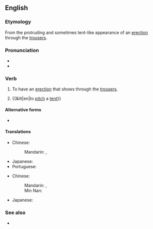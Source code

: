 ==English==

===Etymology===
From the protruding and sometimes tent-like appearance of an [[erection]] through the [[trousers]].

===Pronunciation===
* {{IPA|en|/ˌpɪtʃəˈtɛnt/}}
* {{audio|en|En-au-pitch a tent.ogg|Audio (AU)}}

===Verb===
{{en-verb|*}}

# {{lb|en|slang}} To have an [[erection]] that shows through the [[trousers]].
# {{&lit|en|to [[pitch]] a [[tent]]}}

====Alternative forms====
* {{alt|en|pitch the tent}}

====Translations====
{{trans-top|to have an erection that shows through the clothing}}
* Chinese:
*: Mandarin: {{t|cmn|搭帳篷}}, {{t|cmn|搭帐篷|tr=dā zhàngpéng}}
{{trans-mid}}
* Japanese: {{t|ja|テントを張る|tr=tento o haru}}
* Portuguese: {{t|pt|armar a barraca}}
{{trans-bottom}}
{{trans-top|to set up a tent}}
* Chinese:
*: Mandarin: {{t|cmn|搭帳篷}}, {{t|cmn|搭帐篷|tr=dā zhàngpéng}}
*: Min Nan: {{t|nan|搭帳棚|tr=tah tiùⁿ-pêⁿ}}
{{trans-mid}}
* Japanese: {{t|ja|テントを張る|tr=tento o haru}}
{{trans-bottom}}

===See also===
* {{l|en|is that a gun in your pocket or are you just pleased to see me}}